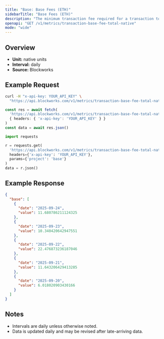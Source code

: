 ```yaml
---
title: "Base: Base Fees (ETH)"
sidebarTitle: "Base Fees (ETH)"
description: "The minimum transaction fee required for a transaction to be included in a block"
openapi: "GET /v1/metrics/transaction-base-fee-total-native"
mode: "wide"
---
```


## Overview

- **Unit:** native units
- **Interval:** daily
- **Source:** Blockworks

## Example Request

<CodeGroup>

```bash cURL
curl -H "x-api-key: YOUR_API_KEY" \
  "https://api.blockworks.com/v1/metrics/transaction-base-fee-total-native?project=base"
```

```typescript TypeScript
const res = await fetch(
  'https://api.blockworks.com/v1/metrics/transaction-base-fee-total-native?project=base',
  { headers: { 'x-api-key': 'YOUR_API_KEY' } }
)
const data = await res.json()
```

```python Python
import requests

r = requests.get(
  'https://api.blockworks.com/v1/metrics/transaction-base-fee-total-native',
  headers={'x-api-key': 'YOUR_API_KEY'},
  params={'project': 'base'}
)
data = r.json()
```

</CodeGroup>

## Example Response

```json
{
  "base": [
    {
      "date": "2025-09-24",
      "value": 11.680786211124325
    },
    {
      "date": "2025-09-23",
      "value": 10.340420642947551
    },
    {
      "date": "2025-09-22",
      "value": 22.476873236187046
    },
    {
      "date": "2025-09-21",
      "value": 11.643206429413285
    },
    {
      "date": "2025-09-20",
      "value": 6.018020903430166
    }
  ]
}
```

## Notes
- Intervals are daily unless otherwise noted.
- Data is updated daily and may be revised after late-arriving data.